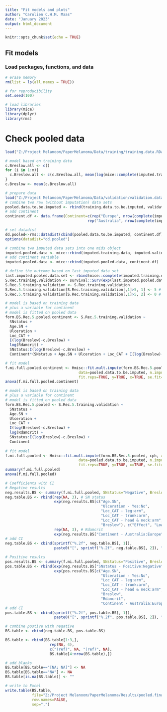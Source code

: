 ```yaml
---
title: "Fit models and plots"
author: "Carolien C.H.M. Maas"
date: "January 2023"
output: html_document
---
```


```r
knitr::opts_chunk$set(echo = TRUE)
```

## Fit models

### Load packages, functions, and data 
```r
# erase memory
rm(list = ls(all.names = TRUE))

# for reproducibility
set.seed(100)

# load libraries
library(mice)
library(dplyr)
library(rms)
```

# Check pooled data
```r
load("Z:/Project Melanoom/PaperMelanoma/Data/training/training.data.RData")

# model based on training data
c.Breslow.all <- c()
for (i in 1:m){
  c.Breslow.all <- c(c.Breslow.all, mean(log(mice::complete(imputed.training.data, i)$Breslow)))
}
c.Breslow <- mean(c.Breslow.all)

# prepare data
load("Z:/Project Melanoom/PaperMelanoma/Data/validation/validation.data.RData")
# combine two raw (without imputation) data sets
pooled.data.to.be.imputed <- rbind(training.data.to.be.imputed, validation.data.to.be.imputed)
# add continent
continent.df <- data.frame(Continent=c(rep("Europe", nrow(complete(imputed.training.data, 5))), 
                                     rep("Australia", nrow(complete(imputed.validation.data, 5)))))

# set datadist
dd.pooled<-rms::datadist(cbind(pooled.data.to.be.imputed, continent.df))
options(datadist="dd.pooled")

# combine two imputed data sets into one mids object
imputed.pooled.data <- mice::rbind(imputed.training.data, imputed.validation.data)
# add continent variable
imputed.pooled.data <- mice::cbind(imputed.pooled.data, continent.df)

# define the outcome based on last imputed data set
last.imputed.pooled.data.set <- rbind(mice::complete(imputed.training.data, m), mice::complete(imputed.validation.data, m))
S.Rec.training.validation <- survival::Surv(exp(last.imputed.pooled.data.set$logRec.time), last.imputed.pooled.data.set$Recurrence=="recurred")
S.Rec.5.training.validation <- S.Rec.training.validation
S.Rec.5.training.validation[S.Rec.training.validation[,1]>5, 1] <- 5 # set time to 5
S.Rec.5.training.validation[S.Rec.training.validation[,1]>5, 2] <- 0 # set censoring
```

```r
# model is based on training data
# plus a variable for continent
# model is fitted on pooled data
form.BS.Rec.5.pooled.continent <- S.Rec.5.training.validation ~
  SNstatus +
  Age.SN +
  Ulceration +
  Loc_CAT +
  I(log(Breslow)-c.Breslow) +
  log(Rdamcrit) +
  SNstatus:I(log(Breslow)-c.Breslow) +
  Continent*(SNstatus + Age.SN + Ulceration + Loc_CAT + I(log(Breslow)-c.Breslow) + log(Rdamcrit))

# fit model
f.mi.full.pooled.continent <- Hmisc::fit.mult.impute(form.BS.Rec.5.pooled.continent, cph, xtrans=imputed.pooled.data,
                                 data=pooled.data.to.be.imputed, n.impute=m, pr=FALSE,
                                 fit.reps=TRUE, y=TRUE, x=TRUE, se.fit=TRUE)
anova(f.mi.full.pooled.continent)
```
```r
# model is based on training data
# plus a variable for continent
# model is fitted on pooled data
form.BS.Rec.5.pooled <- S.Rec.5.training.validation ~
  SNstatus +
  Age.SN +
  Ulceration +
  Loc_CAT +
  I(log(Breslow)-c.Breslow) +
  log(Rdamcrit) +
  SNstatus:I(log(Breslow)-c.Breslow) +
  Continent
  
# fit model
f.mi.full.pooled <- Hmisc::fit.mult.impute(form.BS.Rec.5.pooled, cph, xtrans=imputed.pooled.data,
                                 data=pooled.data.to.be.imputed, n.impute=m, pr=FALSE,
                                 fit.reps=TRUE, y=TRUE, x=TRUE, se.fit=TRUE)
summary(f.mi.full.pooled)
anova(f.mi.full.pooled)
```

```r
# Coefficients with CI
# Negative results
neg.results.BS <- summary(f.mi.full.pooled, SNstatus="Negative", Breslow=exp(c.Breslow), Loc_CAT="arm", Continent="Europe")
neg.table.BS <- rbind(rep(NA, 3), # SN status
                      exp(neg.results.BS[c("Age.SN",
                                           "Ulceration - Yes:No",
                                           "Loc_CAT - leg:arm",
                                           "Loc_CAT - trunk:arm",
                                           "Loc_CAT - head & neck:arm",
                                           "Breslow"), c("Effect", "Lower 0.95", "Upper 0.95")]),
                      rep(NA, 3), # Rdamcrit
                      exp(neg.results.BS["Continent - Australia:Europe", c("Effect", "Lower 0.95", "Upper 0.95")])) 
# add CI
neg.table.BS <- cbind(sprintf("%.2f", neg.table.BS[, 1]),
                      paste0("[", sprintf("%.2f", neg.table.BS[, 2]), "; ", sprintf("%.2f", neg.table.BS[, 3]), "]"))

# Positive results
pos.results.BS <- summary(f.mi.full.pooled, SNstatus="Positive", Breslow=exp(c.Breslow), Loc_CAT="arm", Continent="Europe")
pos.table.BS <- rbind(exp(neg.results.BS["SNstatus - Positive:Negative", c("Effect", "Lower 0.95", "Upper 0.95")]),
                      exp(pos.results.BS[c("Age.SN",
                                           "Ulceration - Yes:No",
                                           "Loc_CAT - leg:arm",
                                           "Loc_CAT - trunk:arm",
                                           "Loc_CAT - head & neck:arm",
                                           "Breslow",
                                           "Rdamcrit",
                                           "Continent - Australia:Europe"), c("Effect", "Lower 0.95", "Upper 0.95")]))
# add CI
pos.table.BS <- cbind(sprintf("%.2f", pos.table.BS[, 1]),
                      paste0("[", sprintf("%.2f", pos.table.BS[, 2]), "; ", sprintf("%.2f", pos.table.BS[, 3]), "]"))

# combine postive with negative
BS.table <- cbind(neg.table.BS, pos.table.BS)

BS.table <- rbind(BS.table[1:3,],
                    rep(NA, 4),
                    c("(ref)", NA, "(ref)", NA),
                    BS.table[4:nrow(BS.table),])

# add blanks
BS.table[BS.table=="[NA; NA]"] <- NA
BS.table[BS.table=="NA"] <- NA
BS.table[is.na(BS.table)] <- ""

# write to Excel
write.table(BS.table,
            file="Z:/Project Melanoom/PaperMelanoma/Results/pooled.final.full.table.Rec.txt",
            row.names=FALSE,
            sep=",")
```
